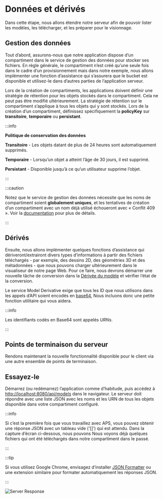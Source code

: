 


# Données et dérivés

Dans cette étape, nous allons étendre notre serveur afin de pouvoir lister les modèles, les télécharger,
et les préparer pour le visionnage.

## Gestion des données

Tout d’abord, assurons-nous que notre application dispose d’un compartiment dans le service de gestion des données
pour stocker ses fichiers. En règle générale, le compartiment n’est créé qu’une seule fois dans le cadre d’un provisionnement
mais dans notre exemple, nous allons implémenter une fonction d’assistance qui s’assurera que le bucket
est disponible et utilisez-le dans d’autres parties de l’application serveur.

Lors de la création de compartiments, les applications doivent définir une stratégie de rétention pour les objets stockés dans le compartiment. Cela ne peut pas être modifié ultérieurement. La stratégie de rétention sur le compartiment s’applique à tous les objets qui y sont stockés. Lors de la création d’un compartiment, définissez spécifiquement la **policyKey** sur **transitoire**, **temporaire** ou **persistant**.



:::info

**Politique de conservation des données**

**Transitoire** - Les objets datant de plus de 24 heures sont automatiquement supprimés.

**Temporaire** - Lorsqu’un objet a atteint l’âge de 30 jours, il est supprimé.

**Persistant** - Disponible jusqu’à ce qu’un utilisateur supprime l’objet.


:::



<EnvTabs NodeJsVsCode={NodeJsVsCodeData} DotNetVsCode={DotNetData} DotNetVs2022={DotNetData} />



:::caution

Notez que le service de gestion des données nécessite que les noms de compartiment soient **globalement uniques**,
et les tentatives de création d’un compartiment avec un nom déjà utilisé échoueront avec « Conflit 409 ».
Voir la [documentation](https://aps.autodesk.com/en/docs/data/v2/reference/http/buckets-POST)
pour plus de détails.


:::



## Dérivés

Ensuite, nous allons implémenter quelques fonctions d’assistance qui dériveront/extrairont divers types d’informations
à partir des fichiers téléchargés - par exemple, des dessins 2D, des géométries 3D et des métadonnées - que nous pouvons charger ultérieurement
dans le visualiseur de notre page Web. Pour ce faire, nous devrons démarrer une nouvelle tâche de conversion
dans la [Dérivée du modèle](https://aps.autodesk.com/en/docs/model-derivative/v2/developers_guide/overview)
et vérifier l’état de la conversion.

Le service Model Derivative exige que tous les ID que nous utilisons dans les appels d’API soient encodés en [base64](https://wikipedia.org/wiki/Base64),
Nous incluons donc une petite fonction utilitaire qui vous aidera.



:::info

Les identifiants codés en Base64 sont appelés _URNs_.


:::



<EnvTabs NodeJsVsCode={NodeJsVsCodeDerivatives} DotNetVsCode={DotNetDerivatives} DotNetVs2022={DotNetDerivatives} />

## Points de terminaison du serveur

Rendons maintenant la nouvelle fonctionnalité disponible pour le client via une autre
ensemble de points de terminaison.

<EnvTabs NodeJsVsCode={NodeJsVsCodeEndpoints} DotNetVsCode={DotNetEndpoints} DotNetVs2022={DotNetEndpoints} />

## Essayez-le

Démarrez (ou redémarrez) l’application comme d’habitude, puis accédez à [http://localhost:8080/api/models](http://localhost:8080/api/models)
dans le navigateur. Le serveur doit répondre avec une liste JSON avec les noms et les URN de tous les objets
disponible dans votre compartiment configuré.



:::info

Si c’est la première fois que vous travaillez avec APS, vous pouvez obtenir une réponse JSON
avec un tableau vide ('[]') qui est attendu. Dans la capture d’écran ci-dessous, nous pouvons
Nous voyons déjà quelques fichiers qui ont été téléchargés dans notre compartiment dans le passé.


:::





:::tip

Si vous utilisez Google Chrome, envisagez d’installer [JSON Formatter](https://chrome.google.com/webstore/detail/json-formatter/bcjindcccaagfpapjjmafapmmgkkhgoa?hl=en)
ou une extension similaire pour formater automatiquement les réponses JSON.


:::



![Server Response](./_shared/data-response.webp)
